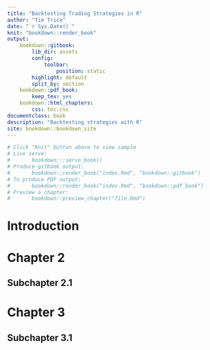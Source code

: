 ```yaml
--- 
title: "Backtesting Trading Strategies in R"
author: "Tim Trice"
date: "`r Sys.Date()`"
knit: "bookdown::render_book"
output: 
    bookdown::gitbook:
        lib_dir: assets
        config: 
            toolbar:
                position: static
        highlight: default
        split_by: section
    bookdown::pdf_book:
        keep_tex: yes
    bookdown::html_chapters:
        css: toc.css
documentclass: book
description: "Backtesting strategies with R"
site: bookdown::bookdown_site
---
```


```r
# Click "Knit" button above to view sample
# Live serve:
#       bookdown:::serve_book()
# Produce gitbook output: 
#       bookdown:;render_book("index.Rmd", "bookdown::gitbook")
# To produce PDF output: 
#       bookdown::render_book("index.Rmd", "bookdown::pdf_book")
# Preview a chapter:
#       bookdown::preview_chapter("file.Rmd")
```

# Introduction

# Chapter 2

## Subchapter 2.1

# Chapter 3

## Subchapter 3.1
